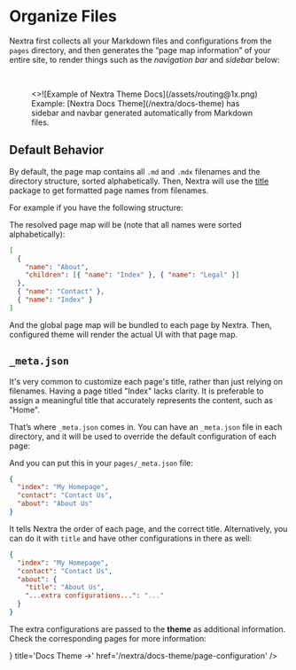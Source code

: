 
# Organize Files

Nextra first collects all your Markdown files and configurations from the
`pages` directory, and then generates the “page map information” of your entire
site, to render things such as the _navigation bar_ and _sidebar_ below:

<br />

<figure>
  <>![Example of Nextra Theme Docs](/assets/routing@1x.png)</>
  <figcaption>
    Example: [Nextra Docs Theme](/nextra/docs-theme) has sidebar and navbar generated automatically from Markdown files.
  </figcaption>
</figure>

## Default Behavior

By default, the page map contains all `.md` and `.mdx` filenames and the
directory structure, sorted alphabetically. Then, Nextra will use the
[title](https://github.com/vercel/title) package to get formatted page names
from filenames.

For example if you have the following structure:

<FileTree>
  <FileTree.Folder name='pages' defaultOpen>
    <FileTree.File name='contact.md' />
    <FileTree.File name='index.mdx' />
    <FileTree.Folder name='about' defaultOpen>
      <FileTree.File name='legal.md' />
      <FileTree.File name='index.mdx' />
    </FileTree.Folder>
  </FileTree.Folder>
</FileTree>

The resolved page map will be (note that all names were sorted alphabetically):

```json
[
  {
    "name": "About",
    "children": [{ "name": "Index" }, { "name": "Legal" }]
  },
  { "name": "Contact" },
  { "name": "Index" }
]
```

And the global page map will be bundled to each page by Nextra. Then, configured
theme will render the actual UI with that page map.

## `_meta.json`

It's very common to customize each page's title, rather than just relying on
filenames. Having a page titled "Index" lacks clarity. It is preferable to
assign a meaningful title that accurately represents the content, such as
"Home".

That’s where `_meta.json` comes in. You can have an `_meta.json` file in each
directory, and it will be used to override the default configuration of each
page:

<FileTree>
  <FileTree.Folder name='pages' defaultOpen>
    <FileTree.File name='_meta.json' />
    <FileTree.File name='contact.md' />
    <FileTree.File name='index.mdx' />
    <FileTree.Folder name='about' defaultOpen>
      <FileTree.File name='_meta.json' />
      <FileTree.File name='legal.md' />
      <FileTree.File name='index.mdx' />
    </FileTree.Folder>
  </FileTree.Folder>
</FileTree>

And you can put this in your `pages/_meta.json` file:

```json filename="pages/_meta.json"
{
  "index": "My Homepage",
  "contact": "Contact Us",
  "about": "About Us"
}
```

It tells Nextra the order of each page, and the correct title. Alternatively,
you can do it with `title` and have other configurations in there as well:

```json filename="pages/_meta.json"
{
  "index": "My Homepage",
  "contact": "Contact Us",
  "about": {
    "title": "About Us",
    "...extra configurations...": "..."
  }
}
```

The extra configurations are passed to the **theme** as additional information.
Check the corresponding pages for more information:

<Cards>
  <Card icon={<NewsletterIcon />} title='Docs Theme →' href='/nextra/docs-theme/page-configuration' />
</Cards>
